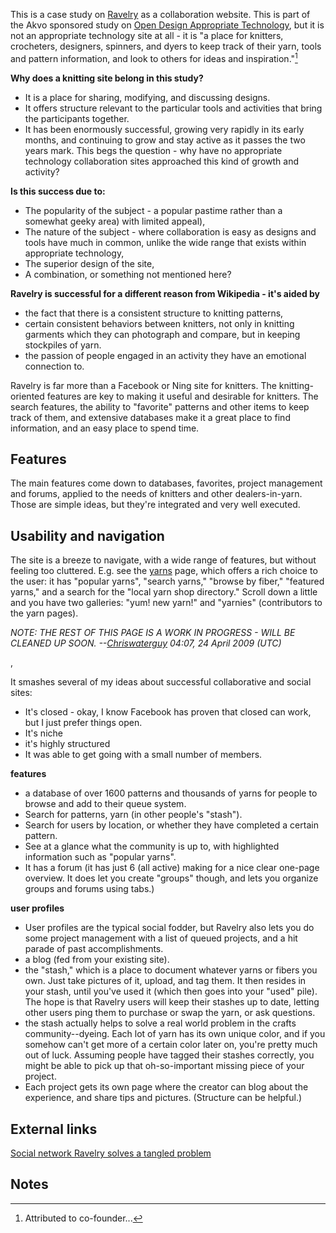 {{Lang|[[Ravelry als Kollaborationswebseite|Deutsch]]-[[Ravelry as a collaboration platform|English]]}}

{{Akvo ATOC}}
{{RightTOC}}
This is a case study on [http://ravelry.com/ Ravelry] as a collaboration website. This is part of the Akvo sponsored study on [[Open Design Appropriate Technology]], but it is not an appropriate technology site at all - it is "a place for knitters, crocheters, designers, spinners, and dyers to keep track of their yarn, tools and pattern information, and look to others for ideas and inspiration."<ref>Attributed to co-founder...</ref> 

'''Why does a knitting site belong in this study?'''
* It is a place for sharing, modifying, and discussing designs.
* It offers structure relevant to the particular tools and activities that bring the participants together.
* It has been enormously successful, growing very rapidly in its early months, and continuing to grow and stay active as it passes the two years mark. This begs the question - why have no appropriate technology collaboration sites approached this kind of growth and activity?

'''Is this success due to:'''
* The popularity of the subject - a popular pastime rather than a somewhat geeky area) with limited appeal),
* The nature of the subject - where collaboration is easy as designs and tools have much in common, unlike the wide range that exists within appropriate technology,
* The superior design of the site,
* A combination, or something not mentioned here?

'''Ravelry is successful for a different reason from Wikipedia - it's aided by''' 
* the fact that there is a consistent structure to knitting patterns, 
* certain consistent behaviors between knitters, not only in knitting garments which they can photograph and compare, but in keeping stockpiles of yarn. 
* the passion of people engaged in an activity they have an emotional connection to. 

Ravelry is far more than a Facebook or Ning site for knitters. The knitting-oriented features are key to making it useful and desirable for knitters. The search features, the ability to "favorite" patterns and other items to keep track of them, and extensive databases make it a great place to find information, and an easy place to spend time.

== Features ==

The main features come down to databases, favorites, project management and forums, applied to the needs of knitters and other dealers-in-yarn. Those are simple ideas, but they're integrated and very well executed.
== Usability and navigation ==

The site is a breeze to navigate, with a wide range of features, but without feeling too cluttered. E.g. see the [http://www.ravelry.com/yarns yarns] page, which offers a rich choice to the user: it has "popular yarns", "search yarns," "browse by fiber," "featured yarns," and a search for the "local yarn shop directory." Scroll down a little and you have two galleries: "yum! new yarn!" and "yarnies" (contributors to the yarn pages).

''NOTE: THE REST OF THIS PAGE IS A WORK IN PROGRESS - WILL BE CLEANED UP SOON. --[[User:Chriswaterguy|Chriswaterguy]] 04:07, 24 April 2009 (UTC)''

,

It smashes several of my ideas about successful collaborative and social sites:

* It's closed - okay, I know Facebook has proven that closed can work, but I just prefer things open.
* It's niche
* it's highly structured
* It was able to get going with a small number of members.


'''features'''
 
* a database of over 1600 patterns and thousands of yarns for people to browse and add to their queue system. 
* Search for patterns, yarn (in other people's "stash"). 
* Search for users by location, or whether they have completed a certain pattern. 
* See at a glance what the community is up to, with highlighted information such as "popular yarns". 
*It has a forum (it has just 6 (all active) making for a nice clear one-page overview. It does let you create "groups" though, and lets you organize groups and forums using tabs.)

'''user profiles'''

* User profiles are the typical social fodder, but Ravelry also lets you do some project management with a list of queued projects, and a hit parade of past accomplishments. 
* a blog (fed from your existing site). 
* the "stash," which is a place to document whatever yarns or fibers you own. Just take pictures of it, upload, and tag them. It then resides in your stash, until you've used it (which then goes into your "used" pile). The hope is that Ravelry users will keep their stashes up to date, letting other users ping them to purchase or swap the yarn, or ask questions. 
* the stash actually helps to solve a real world problem in the crafts community--dyeing. Each lot of yarn has its own unique color, and if you somehow can't get more of a certain color later on, you're pretty much out of luck. Assuming people have tagged their stashes correctly, you might be able to pick up that oh-so-important missing piece of your project. 
* Each project gets its own page where the creator can blog about the experience, and share tips and pictures. (Structure can be helpful.)

== External links ==
[http://news.cnet.com/8301-17939_109-9789708-2.html Social network Ravelry solves a tangled problem]

==Notes==
<small><references/></small>